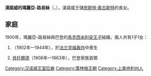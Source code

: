 {{Multiple issues|
{{Expand language|1=en|time=2020-11-13T06:07:59+00:00}}
{{Unreferenced|time=2020-11-13T06:07:59+00:00}}
}}
{{Infobox noble
| name        = 漢諾威的瑪麗亞-路易絲
| image       = Marie Louise von Hannover Cumberland.JPG
| image_size  = 190px
| birth_date  = {{Birth date|1879|10|11|df=yes}}
| birth_place = [[格蒙登|格蒙登]]
| death_date  = {{Death date and age|1948|01|31|1879|10|11|df=yes}}
| death_place = {{le|薩勒姆|Salem, Baden-Württemberg}}
| noble family= [[漢諾威王朝|漢諾威王朝]]
| father      = [[恩斯特·奧古斯特二世|恩斯特·奧古斯特]]
| mother      = [[丹麥的提拉公主_(1853-1933)|丹麥的提拉公主]]
}}
'''漢諾威的瑪麗亞-路易絲'''（{{lang-de|Maria-Luise von Hannover}}，{{bd|1879年|10月11日|1948年|1月31日}}），漢諾威王儲[[恩斯特·奧古斯特二世|恩斯特·奧古斯特]]的長女。

== 家庭 ==
1900年，瑪麗亞-路易絲與巴登的[[馬克西米連·馮·巴登|馬克西米利安王子]]結婚，兩人共有1子1女：
# {{le|巴登的瑪麗·亞歷山德拉|Princess Marie Alexandra of Baden|瑪麗·亞歷山德拉}}（1902年—1944年），於[[法兰克福轰炸|法兰克福轰炸]]中喪生
# [[贝托尔德_(巴登)|貝托爾德]]（1906年—1963年），巴登家族首領

[[Category:汉诺威王室后裔|Category:汉诺威王室后裔]]
[[Category:策林格王朝|Category:策林格王朝]]
[[Category:上奥地利州人|Category:上奥地利州人]]